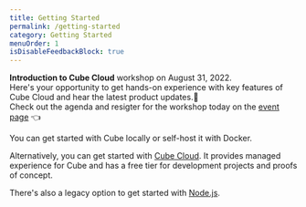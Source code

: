 ```yaml
---
title: Getting Started
permalink: /getting-started
category: Getting Started
menuOrder: 1
isDisableFeedbackBlock: true
---
```


<InfoBox>
  <b>Introduction to Cube Cloud</b> workshop on August 31, 2022.<br/> 
  Here's your opportunity to get hands-on experience with key features of Cube Cloud and hear the latest product updates.🚀<br /> 
  Check out the agenda and resigter for the workshop today on the <a href="https://cube.dev/events/introduction-to-cube-cloud/">event page</a> 👈
</InfoBox>

You can get started with Cube locally or self-host it with Docker.

Alternatively, you can get started with [Cube Cloud](https://cube.dev/cloud/). It provides managed experience for Cube and has a free tier for development projects and proofs of concept.

<Grid cols={2}>
  <GridItem
    url="getting-started/docker"
    imageUrl="https://raw.githubusercontent.com/cube-js/cube.js/master/docs/content/Getting-Started/docker-logo.svg"
    title="Docker"
  />
  <GridItem
    url="cloud/getting-started/create"
    imageUrl="https://raw.githubusercontent.com/cube-js/cube.js/master/docs/content/Getting-Started/cube-cloud-logo.svg"
    title="Cube Cloud"
  />
</Grid>

There's also a legacy option to get started with [Node.js](getting-started/nodejs).
